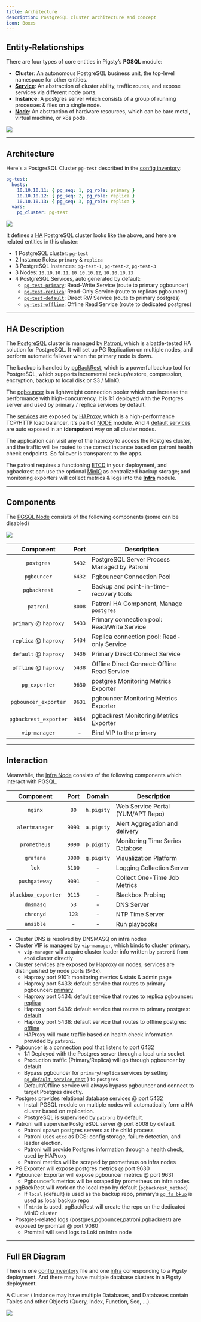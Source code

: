 ```yaml
---
title: Architecture
description: PostgreSQL cluster architecture and concept
icon: Boxes
---
```



## Entity-Relationships

There are four types of core entities in Pigsty’s **PGSQL** module:

- **Cluster**: An autonomous PostgreSQL business unit, the top-level namespace for other entities.
- [**Service**](/pgsql/service): An abstraction of cluster ability, traffic routes, and expose services via different node ports.
- **Instance**: A postgres server which consists of a group of running processes & files on a single node.
- [**Node**](/prepare/hardware#node): An abstraction of hardware resources, which can be bare metal, virtual machine, or k8s pods.

![](/img/pigsty/er-min.png)


------

## Architecture

Here's a PostgreSQL Cluster `pg-test` described in the [config inventory](/config/inventory):

```yaml
pg-test:
  hosts:
    10.10.10.11: { pg_seq: 1, pg_role: primary }
    10.10.10.12: { pg_seq: 2, pg_role: replica }
    10.10.10.13: { pg_seq: 3, pg_role: replica }
  vars:
    pg_cluster: pg-test
```

![](/img/pigsty/ha.png)

It defines a [HA](/feat/ha) PostgreSQL cluster looks like the above, and here are related entities in this cluster:

- 1 PostgreSQL cluster: `pg-test`
- 2 Instance Roles: `primary` & `replica`
- 3 PostgreSQL Instances: `pg-test-1`, `pg-test-2`, `pg-test-3`
- 3 Nodes: `10.10.10.11`, `10.10.10.12`, `10.10.10.13`
- 4 PostgreSQL Services, auto generated by default:
  - [`pg-test-primary`](/pgsql/service/#primary-service): Read-Write Service (route to primary pgbouncer)
  - [`pg-test-replica`](/pgsql/service/#replica-service): Read-Only Service (route to replicas pgbouncer)
  - [`pg-test-default`](/pgsql/service/#default-service): Direct RW Service (route to primary postgres)
  - [`pg-test-offline`](/pgsql/service/#offline-service): Offline Read Service (route to dedicated postgres)






------

## HA Description

The [PostgreSQL](https://www.postgresql.org/) cluster is managed by [Patroni](https://patroni.readthedocs.io/),
which is a battle-tested HA solution for PostgreSQL.
It will set up PG Replication on multiple nodes, and perform automatic failover when the primary node is down.

The backup is handled by [pgBackRest](https://pgbackrest.org/), which is a powerful backup tool for PostgreSQL,
which supports incremental backup/restore, compression, encryption, backup to local disk or S3 / MinIO.

The [pgbouncer](https://www.pgbouncer.org/) is a lightweight connection pooler which can increase the performance with high-concurrency.
It is 1:1 deployed with the Postgres server and used by primary / replica services by default.

The [services](/pgsql/service) are exposed by [HAProxy](https://www.haproxy.org/), which is a high-performance TCP/HTTP load balancer, it's part of [NODE](/node/) module.
And 4 [default services](/pgsql/service/#default-service) are auto exposed in an **idempotent** way on all cluster nodes.

The application can visit any of the haproxy to access the Postgres cluster, and the traffic will be routed to the correct instance based on patroni health check endpoints.
So failover is transparent to the apps.

The patroni requires a functioning [ETCD](/etcd) in your deployment, and pgbackrest can use the optional [MinIO](/minio) as centralized backup storage;
and monitoring exporters will collect metrics & logs into the [**Infra**](/infra) module.


--------

## Components

The [PGSQL Node](/node/arch#pgsql-node) consists of the following components (some can be disabled)

![](/img/pigsty/infra.png)

|       Component       |  Port  | Description                                  |
|:---------------------:|:------:|----------------------------------------------|
|      `postgres`       | `5432` | PostgreSQL Server Process Managed by Patroni |
|      `pgbouncer`      | `6432` | Pgbouncer Connection Pool                    |
|     `pgbackrest`      |   -    | Backup and point-in-time-recovery tools      |
|       `patroni`       | `8008` | Patroni HA Component, Manage `postgres`      |
| `primary` @ `haproxy` | `5433` | Primary connection pool: Read/Write Service  |
| `replica` @ `haproxy` | `5434` | Replica connection pool: Read-only Service   |
| `default` @ `haproxy` | `5436` | Primary Direct Connect Service               |
| `offline` @ `haproxy` | `5438` | Offline Direct Connect: Offline Read Service |
|     `pg_exporter`     | `9630` | postgres Monitoring Metrics Exporter         |
| `pgbouncer_exporter`  | `9631` | pgbouncer Monitoring Metrics Exporter        |
| `pgbackrest_exporter` | `9854` | pgbackrest Monitoring Metrics Exporter       |
|     `vip-manager`     |   -    | Bind VIP to the primary                      |



--------

## Interaction

Meanwhile, the [Infra Node](/node/arch#infra-node) consists of the following components which interact with PGSQL.

|      Component      |  Port  |   Domain   | Description                       |
|:-------------------:|:------:|:----------:|-----------------------------------|
|       `nginx`       |  `80`  | `h.pigsty` | Web Service Portal (YUM/APT Repo) |
|   `alertmanager`    | `9093` | `a.pigsty` | Alert Aggregation and delivery    |
|    `prometheus`     | `9090` | `p.pigsty` | Monitoring Time Series Database   |
|      `grafana`      | `3000` | `g.pigsty` | Visualization Platform            |
|        `lok`        | `3100` |     -      | Logging Collection Server         |
|    `pushgateway`    | `9091` |     -      | Collect One-Time Job Metrics      |
| `blackbox_exporter` | `9115` |     -      | Blackbox Probing                  |
|      `dnsmasq`      |  `53`  |     -      | DNS Server                        |
|      `chronyd`      | `123`  |     -      | NTP Time Server                   |
|      `ansible`      |   -    |     -      | Run playbooks                     |


- Cluster DNS is resolved by DNSMASQ on infra nodes
- Cluster VIP is managed by `vip-manager`, which binds to cluster primary.
    - `vip-manager` will acquire cluster leader info written by `patroni` from `etcd` cluster directly
- Cluster services are exposed by Haproxy on nodes, services are distinguished by node ports (`543x`).
    - Haproxy port 9101: monitoring metrics & stats & admin page
    - Haproxy port 5433: default service that routes to primary pgbouncer: [primary](/pgsql/service/#primary-service)
    - Haproxy port 5434: default service that routes to replica pgbouncer: [replica](/pgsql/service/#replica-service)
    - Haproxy port 5436: default service that routes to primary postgres: [default](/pgsql/service/#default-service)
    - Haproxy port 5438: default service that routes to offline postgres: [offline](/pgsql/service/#offline-service)
    - HAProxy will route traffic based on health check information provided by `patroni`.
- Pgbouncer is a connection pool that listens to port 6432
    - 1:1 Deployed with the Postgres server through a local unix socket.
    - Production traffic (Primary/Replica) will go through pgbouncer by default
    - Bypass pgbouncer for `primary`/`replica` services by setting [`pg_default_service_dest`](/pgsql/param#pg_default_service_dest) ) to `postgres`
    - Default/Offline service will always bypass pgbouncer and connect to target Postgres directly.
- Postgres provides relational database services @ port 5432
    - Install PGSQL module on multiple nodes will automatically form a HA cluster based on replication.
    - PostgreSQL is supervised by `patroni` by default.
- Patroni will supervise PostgreSQL server @ port 8008 by default
    - Patroni spawn postgres servers as the child process
    - Patroni uses `etcd` as DCS: config storage, failure detection, and leader election.
    - Patroni will provide Postgres information through a health check, used by HAProxy
    - Patroni metrics will be scraped by prometheus on infra nodes
- PG Exporter will expose postgres metrics @ port 9630
- Pgbouncer Exporter will expose pgbouncer metrics @ port 9631
    - Pgbouncer’s metrics will be scraped by prometheus on infra nodes
- pgBackRest will work on the local repo by default (`pgbackrest_method`)
    - If `local` (default) is used as the backup repo, primary’s [`pg_fs_bkup`](/pgsql/param#pg_fs_bkup) is used as local backup repo
    - If `minio` is used, pgBackRest will create the repo on the dedicated MinIO cluster
- Postgres-related logs (postgres,pgbouncer,patroni,pgbackrest) are exposed by promtail @ port 9080
    - Promtail will send logs to Loki on infra node




--------

## Full ER Diagram

There is one [config inventory](/config/inventory) file and one [infra](/infra) corresponding to a Pigsty deployment.
And there may have multiple database clusters in a Pigsty deployment.

A Cluster / Instance may have multiple Databases, and Databases contain Tables and other Objects (Query, Index, Function, Seq, ...).

![](/img/pigsty/er-full.png)
